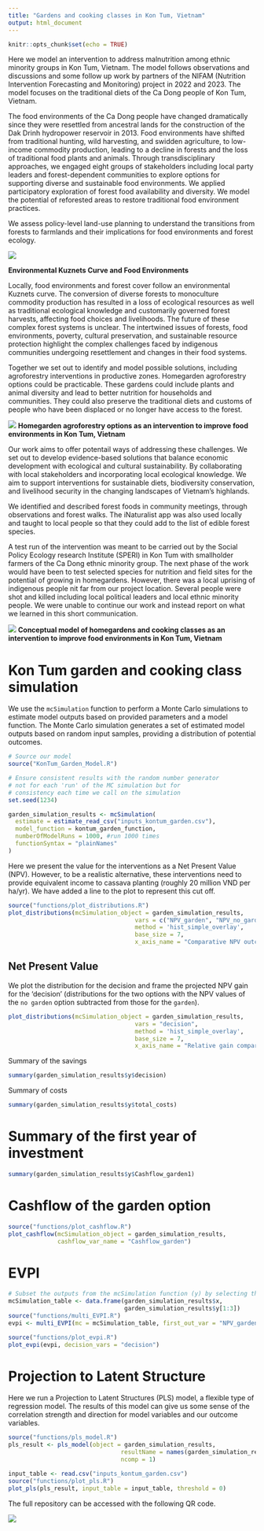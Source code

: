 ```yaml
---
title: "Gardens and cooking classes in Kon Tum, Vietnam"
output: html_document
---
```


```r
knitr::opts_chunk$set(echo = TRUE)

```

Here we model an intervention to address malnutrition among ethnic minority groups in Kon Tum, Vietnam. The model follows observations and discussions and some follow up work by partners of the NIFAM (Nutrition Intervention Forecasting and Monitoring) project in 2022 and 2023. The model focuses on the traditional diets of the Ca Dong people of Kon Tum, Vietnam. 

The food environments of the Ca Dong people have changed dramatically since they were resettled from ancestral lands for the construction of the Dak Drinh hydropower reservoir in 2013. Food environments have shifted from traditional hunting, wild harvesting, and swidden agriculture, to low-income commodity production, leading to a decline in forests and the loss of traditional food plants and animals. Through transdisciplinary approaches, we engaged eight groups of stakeholders including local party leaders and forest-dependent communities to explore options for supporting diverse and sustainable food environments. 
We applied participatory exploration of forest food availability and diversity. We model the potential of reforested areas to restore traditional food environment practices.

We assess policy-level land-use planning to understand the transitions from forests to farmlands and their implications for food environments and forest ecology. 

![](figures/kuznet.png)

**Environmental Kuznets Curve and Food Environments**

Locally, food environments and forest cover follow an environmental Kuznets curve. The conversion of diverse forests to monoculture commodity production has resulted in a loss of ecological resources as well as traditional ecological knowledge and customarily governed forest harvests, affecting food choices and livelihoods. The future of these complex forest systems is unclear. The intertwined issues of forests, food environments, poverty, cultural preservation, and sustainable resource protection highlight the complex challenges faced by indigenous communities undergoing resettlement and changes in their food systems. 

Together we set out to identify and model possible solutions, including agroforestry interventions in productive zones. Homegarden agroforestry options could be practicable. These gardens could include plants and animal diversity and lead to better nutrition for households and communities. They could also preserve the traditional diets and customs of people who have been displaced or no longer have access to the forest. 

![](figures/garden_model.png)
**Homegarden agroforestry options as an intervention to improve food environments in Kon Tum, Vietnam**

Our work aims to offer potentail ways of addressing these challenges. We set out to develop evidence-based solutions that balance economic development with ecological and cultural sustainability. By collaborating with local stakeholders and incorporating local ecological knowledge. We aim to support interventions for sustainable diets, biodiversity conservation, and livelihood security in the changing landscapes of Vietnam's highlands. 

We identified and described forest foods in community meetings, through observations and forest walks. The iNaturalist app was also used locally and taught to local people so that they could add to the list of edible forest species. 

A test run of the intervention was meant to be carried out by the Social Policy Ecology research Institute (SPERI) in Kon Tum with smallholder farmers of the Ca Dong ethnic minority group. The next phase of the work would have been to test selected species for nutrition and field sites for the potential of growing in homegardens. However, there was a local uprising of indigenous people nit far from our project location. Several people were shot and killed including local political leaders and local ethnic minority people. We were unable to continue our work and instead report on what we learned in this short communication. 

![](figures/outline.png)
**Conceptual model of homegardens and cooking classes as an intervention to improve food environments in Kon Tum, Vietnam**

# Kon Tum garden and cooking class simulation

We use the `mcSimulation` function to perform a Monte Carlo simulations to estimate model outputs based on provided parameters and a model function. The Monte Carlo simulation generates a set of estimated model outputs based on random input samples, providing a distribution of potential outcomes.


```r
# Source our model
source("KonTum_Garden_Model.R")

# Ensure consistent results with the random number generator
# not for each 'run' of the MC simulation but for 
# consistency each time we call on the simulation 
set.seed(1234) 

garden_simulation_results <- mcSimulation(
  estimate = estimate_read_csv("inputs_kontum_garden.csv"),
  model_function = kontum_garden_function,
  numberOfModelRuns = 1000, #run 1000 times
  functionSyntax = "plainNames"
)
```

Here we present the value for the interventions as a Net Present Value (NPV). However, to be a realistic alternative, these interventions need to provide equivalent income to cassava planting (roughly 20 million VND per ha/yr). We have added a line to the plot to represent this cut off. 

```r
source("functions/plot_distributions.R")
plot_distributions(mcSimulation_object = garden_simulation_results, 
                                    vars = c("NPV_garden", "NPV_no_garden"),
                                    method = 'hist_simple_overlay', 
                                    base_size = 7, 
                                    x_axis_name = "Comparative NPV outcomes") + geom_vline(xintercept = 90)
```

## Net Present Value

We plot the distribution for the decision and frame the projected NPV gain for the 'decision' (distributions for the two options with the NPV values of the `no garden` option subtracted from those for the `garden`). 

```r
plot_distributions(mcSimulation_object = garden_simulation_results, 
                                    vars = "decision",
                                    method = 'hist_simple_overlay', 
                                    base_size = 7,  
                                    x_axis_name = "Relative gain compared to no garden") + geom_vline(xintercept = 90)

```


Summary of the savings

```r
summary(garden_simulation_results$y$decision)
```

Summary of costs

```r
summary(garden_simulation_results$y$total_costs)
```

# Summary of the first year of investment

```r
summary(garden_simulation_results$y$Cashflow_garden1)
```

# Cashflow of the garden option

```r
source("functions/plot_cashflow.R")
plot_cashflow(mcSimulation_object = garden_simulation_results, 
              cashflow_var_name = "Cashflow_garden")
```

# EVPI

```r
# Subset the outputs from the mcSimulation function (y) by selecting the correct variables be sure to run the multi_EVPI only on the variables that the we want.
mcSimulation_table <- data.frame(garden_simulation_results$x, 
                                 garden_simulation_results$y[1:3])
source("functions/multi_EVPI.R")
evpi <- multi_EVPI(mc = mcSimulation_table, first_out_var = "NPV_garden")

source("functions/plot_evpi.R")
plot_evpi(evpi, decision_vars = "decision")
```

# Projection to Latent Structure

Here we run a Projection to Latent Structures (PLS) model, a flexible type of regression model. The results of this model can give us some sense of the correlation strength and direction for model variables and our outcome variables.

```r
source("functions/pls_model.R")
pls_result <- pls_model(object = garden_simulation_results,
                                resultName = names(garden_simulation_results$y)[1], 
                                ncomp = 1)

input_table <- read.csv("inputs_kontum_garden.csv")
source("functions/plot_pls.R")
plot_pls(pls_result, input_table = input_table, threshold = 0)
```

The full repository can be accessed with the following QR code.

![](figures/KonTum_garden_git.png)